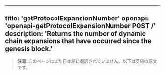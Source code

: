 <!-- AUTO-GENERATED-CONTENT:START (ENGLISH-COPY) -->
---
title: 'getProtocolExpansionNumber'
openapi: 'openapi-getProtocolExpansionNumber POST /'
description: 'Returns the number of dynamic chain expansions that have occurred since the genesis block.'
---

> **注意**: このページはまだ日本語に翻訳されていません。以下は英語の原文です。
